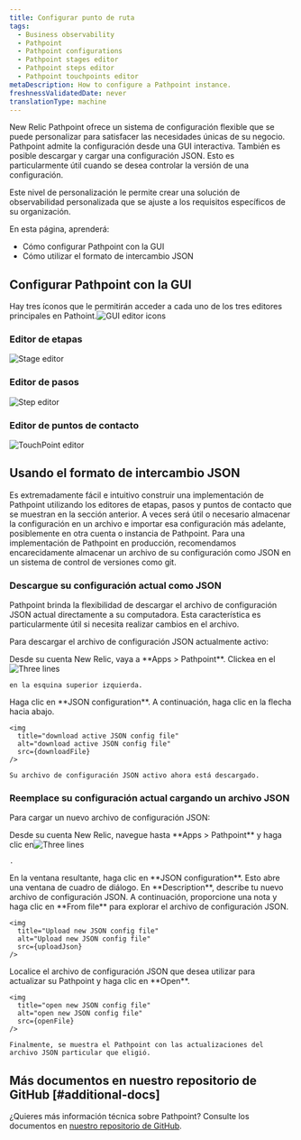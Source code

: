 ```yaml
---
title: Configurar punto de ruta
tags:
  - Business observability
  - Pathpoint
  - Pathpoint configurations
  - Pathpoint stages editor
  - Pathpoint steps editor
  - Pathpoint touchpoints editor
metaDescription: How to configure a Pathpoint instance.
freshnessValidatedDate: never
translationType: machine
---
```











New Relic Pathpoint ofrece un sistema de configuración flexible que se puede personalizar para satisfacer las necesidades únicas de su negocio. Pathpoint admite la configuración desde una GUI interactiva. También es posible descargar y cargar una configuración JSON. Esto es particularmente útil cuando se desea controlar la versión de una configuración.

Este nivel de personalización le permite crear una solución de observabilidad personalizada que se ajuste a los requisitos específicos de su organización.

En esta página, aprenderá:

* Cómo configurar Pathpoint con la GUI
* Cómo utilizar el formato de intercambio JSON

## Configurar Pathpoint con la GUI

Hay tres íconos que le permitirán acceder a cada uno de los tres editores principales en Pathoint.<img title="GUI editor icons" alt="GUI editor icons" src={guiEditorIcons}/>

### Editor de etapas

<img
  title="Stage editor"
  alt="Stage editor"
  src={stageEditor}
/>

### Editor de pasos

<img
  title="Step editor"
  alt="Step editor"
  src={stepEditor}
/>

### Editor de puntos de contacto

<img
  title="TouchPoint editor"
  alt="TouchPoint editor"
  src={touchpointEditor}
/>

## Usando el formato de intercambio JSON

Es extremadamente fácil e intuitivo construir una implementación de Pathpoint utilizando los editores de etapas, pasos y puntos de contacto que se muestran en la sección anterior. A veces será útil o necesario almacenar la configuración en un archivo e importar esa configuración más adelante, posiblemente en otra cuenta o instancia de Pathpoint. Para una implementación de Pathpoint en producción, recomendamos encarecidamente almacenar un archivo de su configuración como JSON en un sistema de control de versiones como git.

### Descargue su configuración actual como JSON

Pathpoint brinda la flexibilidad de descargar el archivo de configuración JSON actual directamente a su computadora. Esta característica es particularmente útil si necesita realizar cambios en el archivo.

Para descargar el archivo de configuración JSON actualmente activo:

<Steps>
  <Step>
    Desde su cuenta New Relic, vaya a <DoNotTranslate>**Apps > Pathpoint**</DoNotTranslate>. Clickea en el<img src={threeLines} class="inline" style={{height: "30px", width: "30px"}} alt="Three lines" title="Three lines"/>

    en la esquina superior izquierda.
  </Step>

  <Step>
    Haga clic en <DoNotTranslate>**JSON configuration**</DoNotTranslate>.
  </Step>

  <Step>
    A continuación, haga clic en la flecha hacia abajo.

    <img
      title="download active JSON config file"
      alt="download active JSON config file"
      src={downloadFile}
    />

    Su archivo de configuración JSON activo ahora está descargado.
  </Step>
</Steps>

### Reemplace su configuración actual cargando un archivo JSON

Para cargar un nuevo archivo de configuración JSON:

<Steps>
  <Step>
    Desde su cuenta New Relic, navegue hasta <DoNotTranslate>**Apps > Pathpoint**</DoNotTranslate> y haga clic en<img src={threeLines} class="inline" style={{height: "30px", width: "30px"}} alt="Three lines" title="Three lines"/>

    .
  </Step>

  <Step>
    En la ventana resultante, haga clic en <DoNotTranslate>**JSON configuration**</DoNotTranslate>.
  </Step>

  <Step>
    Esto abre una ventana de cuadro de diálogo. En <DoNotTranslate>**Description**</DoNotTranslate>, describe tu nuevo archivo de configuración JSON. A continuación, proporcione una nota y haga clic en <DoNotTranslate>**From file**</DoNotTranslate> para explorar el archivo de configuración JSON.

    <img
      title="Upload new JSON config file"
      alt="Upload new JSON config file"
      src={uploadJson}
    />
  </Step>

  <Step>
    Localice el archivo de configuración JSON que desea utilizar para actualizar su Pathpoint y haga clic en <DoNotTranslate>**Open**</DoNotTranslate>.

    <img
      title="open new JSON config file"
      alt="open new JSON config file"
      src={openFile}
    />

    Finalmente, se muestra el Pathpoint con las actualizaciones del archivo JSON particular que eligió.
  </Step>
</Steps>

## Más documentos en nuestro repositorio de GitHub [#additional-docs]

¿Quieres más información técnica sobre Pathpoint? Consulte los documentos en [nuestro repositorio de GitHub](https://github.com/newrelic/nr1-pathpoint/tree/main/docs).